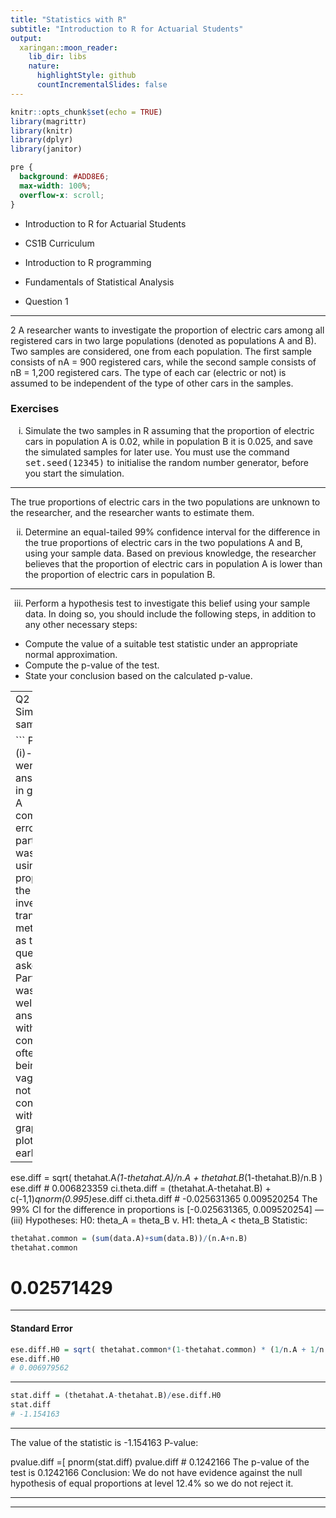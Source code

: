 ```yaml
---
title: "Statistics with R"
subtitle: "Introduction to R for Actuarial Students"
output:
  xaringan::moon_reader:
    lib_dir: libs
    nature:
      highlightStyle: github
      countIncrementalSlides: false
---
```


```r
knitr::opts_chunk$set(echo = TRUE)
library(magrittr)
library(knitr)
library(dplyr)
library(janitor)


```

```css
pre {
  background: #ADD8E6;
  max-width: 100%;
  overflow-x: scroll;
}
```

* Introduction to R for Actuarial Students

* CS1B Curriculum

* Introduction to R programming
* Fundamentals of Statistical Analysis

* Question 1

---


2 A researcher wants to investigate the proportion of electric cars among all registered
cars in two large populations (denoted as populations A and B). Two samples are
considered, one from each population. The first sample consists of nA = 900 registered
cars, while the second sample consists of nB = 1,200 registered cars. The type of each
car (electric or not) is assumed to be independent of the type of other cars in the
samples.

### Exercises 
(i) Simulate the two samples in R assuming that the proportion of electric cars in
population A is 0.02, while in population B it is 0.025, and save the simulated
samples for later use.
You must use the command <tt>set.seed(12345)</tt> to initialise the random
number generator, before you start the simulation. 

---

The true proportions of electric cars in the two populations are unknown to the
researcher, and the researcher wants to estimate them.


(ii) Determine an equal-tailed 99% confidence interval for the difference in the
true proportions of electric cars in the two populations A and B, using your
sample data. 
Based on previous knowledge, the researcher believes that the proportion of electric
cars in population A is lower than the proportion of electric cars in population B.

---

(iii) Perform a hypothesis test to investigate this belief using your sample data. In
doing so, you should include the following steps, in addition to any other
necessary steps:
*  Compute the value of a suitable test statistic under an appropriate normal
approximation.
*  Compute the p-value of the test.
*  State your conclusion based on the calculated p-value.

--- 
Q2
(i)
Simulate samples:
```r
set.seed(12345)
data.A = rbinom(900,1,0.020)
data.B = rbinom(1200,1,0.025)
#data.A; data.B 
```
(ii)
```r
n.A = length(data.A); n.B = length(data.B)
thetahat.A = sum(data.A)/n.A
thetahat.B = sum(data.B)/n.B
thetahat.A; thetahat.B
# 0.02111111
# 0.02916667 

```
Parts (i)-(iii) were well answered in general. A common error in part (i) was not using properly the inverse transform method as the question asked.
Part (iv) was not well answered, with comments often being vague or not consistent with the graphs plotted earlier.

---

ese.diff = sqrt( thetahat.A*(1-thetahat.A)/n.A + thetahat.B*(1-thetahat.B)/n.B )
ese.diff
# 0.006823359 
ci.theta.diff = (thetahat.A-thetahat.B) + c(-1,1)*qnorm(0.995)*ese.diff
ci.theta.diff
# -0.025631365 0.009520254 
The 99% CI for the difference in proportions is [-0.025631365, 0.009520254] 
---
(iii)
Hypotheses:
H0: theta_A = theta_B v. H1: theta_A < theta_B 
Statistic:

```r
thetahat.common = (sum(data.A)+sum(data.B))/(n.A+n.B)
thetahat.common
```

# 0.02571429 

---

#### Standard Error

```r
ese.diff.H0 = sqrt( thetahat.common*(1-thetahat.common) * (1/n.A + 1/n.B))
ese.diff.H0
# 0.006979562 
```

---


```r
stat.diff = (thetahat.A-thetahat.B)/ese.diff.H0
stat.diff
# -1.154163
```

---

The value of the statistic is -1.154163 
P-value:


pvalue.diff =[ pnorm(stat.diff)
pvalue.diff
# 0.1242166
The p-value of the test is 0.1242166 
Conclusion:
We do not have evidence against the null hypothesis of equal proportions 
at level 12.4% 
so we do not reject it. 

---


---



